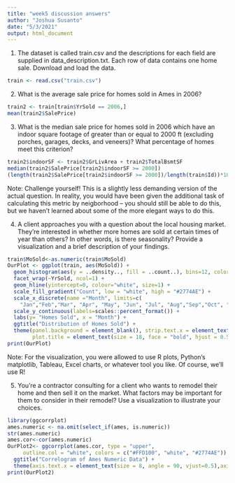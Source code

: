 ```yaml
---
title: "week5 discussion answers"
author: "Joshua Susanto"
date: "5/3/2021"
output: html_document
---
```


1. The dataset is called train.csv and the descriptions for each field are supplied in data_description.txt. Each row of data contains one home sale. Download and load the data.
```r
train <- read.csv("train.csv")
```

2. What is the average sale price for homes sold in Ames in 2006?
```r
train2 <- train[train$YrSold == 2006,]
mean(train2$SalePrice)
```

3. What is the median sale price for homes sold in 2006 which have an indoor square footage of greater than or equal to 2000 ft (excluding porches, garages, decks, and veneers)? What percentage of homes meet this criterion?
```r
train2$indoorSF <- train2$GrLivArea + train2$TotalBsmtSF
median(train2$SalePrice[train2$indoorSF >= 2000])
(length(train2$SalePrice[train2$indoorSF >= 2000])/length(train$Id))*100
```

Note: Challenge yourself! This is a slightly less demanding version of the actual question. In reality, you would have been given the additional task of calculating this metric by neigborhood – you should still be able to do this, but we haven’t learned about some of the more elegant ways to do this.

4. A client approaches you with a question about the local housing market. They’re interested in whether more homes are sold at certain times of year than others? In other words, is there seasonality? Provide a visualization and a brief description of your findings.
```r
train$MoSold<-as.numeric(train$MoSold)
OurPlot <- ggplot(train, aes(MoSold)) + 
  geom_histogram(aes(y = ..density.., fill = ..count..), bins=12, color = "#FFD100") + geom_density(alpha=0.4, color="gray")  + 
  facet_wrap(~YrSold, ncol=1) + 
  geom_hline(yintercept=0, colour="white", size=1) + 
  scale_fill_gradient("Count", low = "white", high = "#2774AE") + 
  scale_x_discrete(name ="Month", limits=c(
    "Jan","Feb","Mar", "Apr", "May", "Jun", "Jul", "Aug","Sep","Oct", "Nov","Dec")) + 
  scale_y_continuous(labels=scales::percent_format()) + 
  labs(y= "Homes Sold", x = "Month") + 
  ggtitle("Distribution of Homes Sold") + 
  theme(panel.background = element_blank(), strip.text.x = element_text(size = 12, face = "bold"), 
        plot.title = element_text(size = 18, face = "bold", hjust = 0.5)) 
print(OurPlot)
```

Note: For the visualization, you were allowed to use R plots, Python’s matplotlib, Tableau, Excel charts, or whatever tool you like. Of course, we’ll use R!

5. You’re a contractor consulting for a client who wants to remodel their home and then sell it on the market. What factors may be important for them to consider in their remodel? Use a visualization to illustrate your choices.
```r
library(ggcorrplot)
ames.numeric <- na.omit(select_if(ames, is.numeric))
str(ames.numeric)
ames.cor<-cor(ames.numeric)  
OurPlot2<- ggcorrplot(ames.cor, type = "upper",
     outline.col = "white", colors = c("#FFD100", "white", "#2774AE")) + 
  ggtitle("Correlogram of Ames Numeric Data") + 
  theme(axis.text.x = element_text(size = 8, angle = 90, vjust=0.5),axis.text.y = element_text(size = 8))
print(OurPlot2)
```

